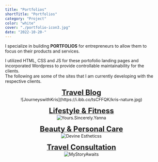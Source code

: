 ```yaml
---
title: "Portfolios"
shortTitle: "Portfolios"
category: "Project"
color: "white"
cover: "./portfolio-icon3.jpg"
date: "2022-10-20-"
---
```


I specialize in building **PORTFOLIOS** for entrepreneurs to allow them to focus on their products and services.  <br />

I utilized HTML, CSS and JS for these portofolio landing pages and incorporated Wordpress to provide controllable maintainability for the clients.<br />
The following are some of the sites that I am currently developing with the respective clients.  

<div align="center">
<a href="https://paul-matthew.github.io/JourneyswithKris/"><figcaption align="center"><b><font size="5">Travel Blog</font></b></figcaption></a>
![JourneyswithKris](https://i.ibb.co/tsCFFQK/kris-nature.jpg)

<a href="https://paul-matthew.github.io/Yanna-Portfolio/"><figcaption align="center"><b><font size="5">Lifestyle & Fitness</font></b></figcaption></a>
![Yours.Sincerely.Yanna](https://i.ibb.co/1JH6r44/night-yanna.jpg)

<a href="https://paul-matthew.github.io/DevineEstheticss/"><figcaption align="center"><b><font size="5">Beauty & Personal Care</font></b></figcaption></a>
![Devine Estheticss](https://tinyurl.com/bdepzsfu)

<a href="https://mystoryawaits.com"><figcaption align="center"><b><font size="5">Travel Consultation</font></b></figcaption></a>
![MyStoryAwaits](https://tinyurl.com/4p84t7tj)
</div>
